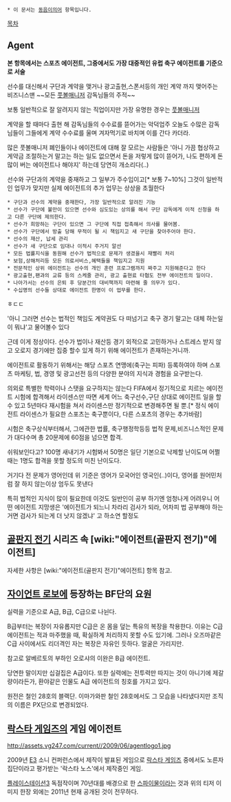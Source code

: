  * 이 문서는 [[동음이의어]] 항목입니다.

[[목차]]
== Agent ==
'''본 항목에서는 스포츠 에이전트, 그중에서도 가장 대중적인 유럽 축구 에이전트를 기준으로 서술'''


선수를 대신해서 구단과 계약을 맺거나 광고출현,스폰서등의 개인 계약 까지 맺어주는 비즈니스맨
~~모든 [[풋볼매니저]] 감독님들의 주적~~

보통 일반적으로 잘 알려지지 않는 직업이지만 가장 유명한 경우는 [[풋볼매니저]]

계약을 할 때마다 출현 해 감독님들의 수수료를 뜯어가는 악덕업주
오늘도 수많은 감독님들이 그들에게 계약 수수료를 울며 겨자먹기로 바치며 이를 간다 카더라.

많은 풋볼매니저 폐인들이나 에이전트에 대해 잘 모르는 사람들은 '아니 가끔 협상하고 게약금 조절하는거 말고는 하는 일도 없으면서 돈을 저렇게 많이 뜯어가, 나도 편하게 돈 많이 버는 에이전트나 해야지' 하는데 당연히 개소리다(..)

선수와 구단과의 계약을 중재하고 그 일부가 주수입이고[* 보통 7~10%] 그것이 일반적인 업무가 맞지만 실제 에이전트의 추가 업무는 상상을 초월한다
 
 * 구단과 선수의 계약을 중재한다, 가장 일반적으로 알려진 기능
 * 선수가 구단에 불만이 있으면 선수와 심도있는 상의를 해서 구단 감독에게 이적 신청을 하고 다른 구단에 제의한다.
 * 선수가 희망하는 구단이 있으면 그 구단에 직접 접촉해서 의사를 물어봄.
 * 선수가 구단에서 방출 당해 무적이 될 시 책임지고 새 구단을 찾아주어야 한다.
 * 선수의 재산, 납세 관리
 * 선수가 새 구단으로 임대나 이적시 주거지 알선
 * 모든 법률지식을 동원해 선수가 법적으로 문제가 생겼을시 재빨리 처리
 * 보험,상해처리등 모든 의료서비스,혜택들을 책임지고 지원
 * 전문적인 상위 에이전트는 선수의 개인 훈련 프로그램까지 짜주고 지원해준다고 한다
 * 광고출현,팬과의 교류 등의 스케줄 관리, 광고 출현료 타협도 전부 에이전트의 일이다.
 * 나아가서는 선수의 은퇴 후 당분간의 대비책까지 마련해 줄 의무가 있다.
 * 수십명의 선수들 상대로 에이전트 한명이 이 업무를 한다.
ㅎㄷㄷ
 
'아니 그러면 선수는 법적인 책임도 계약권도 다 떠넘기고 축구 경기 말고는 대체 하는일이 뭐냐'고 물어볼수 있다

근데 이게 정상이다. 선수가 법이나 재산등 경기 외적으로 고민하거나 스트레스 받지 않고 오로지 경기에만 집중 할수 있게 하기 위해 에이전트가 존재하는거니까.

 
 



에이전트로 활동하기 위해서는 해당 스포츠 연맹에(축구는 피파) 등록하여야 하며
스포츠 마케팅, 법, 경영 및 광고선전 등의 다양한 분야의 지식과 경험을 요구받는다.

의외로 특별한 학력이나 스탯을 요구하지는 않는다
FIFA에서 정기적으로 치르는 에이전트 시험에 합격해서 라이센스만 따면 세계 어느 축구선수,구단 상대로 에이전트 일을 할수 있고 5년마다 재시험을 쳐서 라이센스만 정기적으로 변경해주면 될 뿐.[* 정식 에이전트 라이센스가 필요한 스포츠는 축구뿐이다, 다른 스포츠의 경우는 추가바람]

시험은 축구상식부터해서, 그에관한 법률, 축구행정학등등 법적 문제,비즈니스적인 문제가 대다수며 총 20문제에 60점을 넘으면 합격.

쉬워보인다고? 
100명 새내기가 시험봐서 50명은 일단 기본으로 낙제할 난이도며 어쩔때는 1명도 합격을 못할 정도의 미친 난이도다.

거기다 전 문제가 영어인데 위 기준은 영어가 모국어인 영국인(..)이다, 영어를 원어민처럼 잘 하지 않는이상 엄두도 못낸다

특히 법적인 지식이 많이 필요한데 이것도 일반인이 공부 하기엔 엄청나게 어려우니 어떤 에이전트 지망생은
'에이전트가 되느니 차라리 검사가 되라, 어차피 법 공부해야 하는거면 검사가 되는게 더 낫지 않겠냐' 고 하소연 할정도

== [[골판지 전기]] 시리즈 속 [wiki:"에이전트(골판지 전기)"에이전트] ==
자세한 사항은 [wiki:"에이전트(골판지 전기)"에이전트] 항목 참고.

== [[자이언트 로보]]에 등장하는 BF단의 요원 ==
실력을 기준으로 A급, B급, C급으로 나뉜다.

B급부터는 복장이 자유롭지만 C급은 온 몸을 덮는 특유의 복장을 착용한다. 이유는 C급 에이전트는 적과 마주했을 때, 확실하게 처리하지 못할 수도 있기에. 그러나 오즈마같은 C급 사이에서도 리더격인 자는 복장은 자유인 듯하다. 얼굴은 가리지만.

참고로 알베르토의 부하인 오로샤의 이완은 B급 에이전트.

당연한 말이지만 십걸집은 A급이다. 또한 실력에는 전투력만 따지는 것이 아니기에 제갈량이라든가, 환야같은 인물도 A급 에이전트의 칭호를 가지고 있다.

원전은 철인 28호의 블랙단. 이마가와판 철인 28호에서도 그 모습을 나타냈다지만 조직의 이름은 PX단으로 변경되었다.

== [[락스타 게임즈]]의 게임 에이전트 ==
http://assets.vg247.com/current//2009/06/agentlogo1.jpg

2009년 [[E3]] 소니 컨퍼런스에서 제작이 발표된 게임으로 [[락스타 게임즈]] 중에서도 노른자 집단이라고 평가받는 '락스타 노스'에서 제작중인 게임.

[[플레이스테이션3]] 독점작이며 70년대를 배경으로 한 [[스파이]]물이라는 것과 위의 티저 이미지 한장 외에는 2011년 현재 공개된 것이 전무하다.
